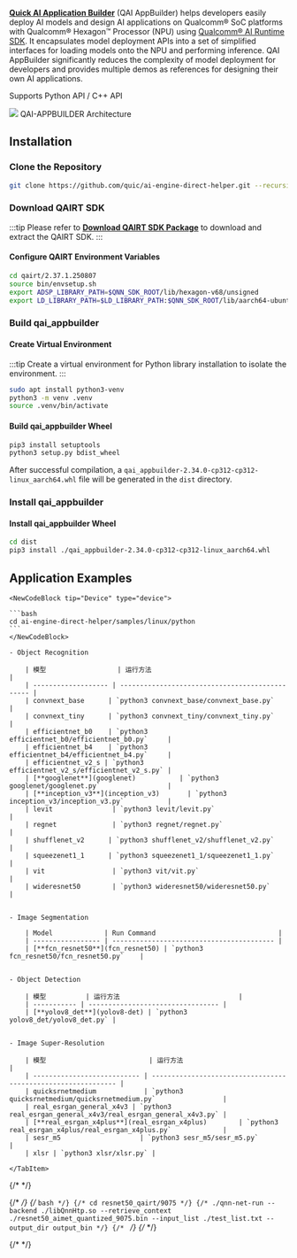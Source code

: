 [**Quick AI Application Builder**](https://github.com/quic/ai-engine-direct-helper) (QAI AppBuilder) helps developers easily deploy AI models and design AI applications on Qualcomm® SoC platforms with Qualcomm® Hexagon™ Processor (NPU) using [Qualcomm® AI Runtime SDK](qairt-sdk#qairt).
It encapsulates model deployment APIs into a set of simplified interfaces for loading models onto the NPU and performing inference. QAI AppBuilder significantly reduces the complexity of model deployment for developers and provides multiple demos as references for designing their own AI applications.

Supports Python API / C++ API

<div style={{ textAlign: "center" }}>
  <img
    src="/en/img/dragon/q6a/qai_app_builder_1.webp"
    style={{ width: "65%" }}
  />
  QAI-APPBUILDER Architecture
</div>

## Installation

### Clone the Repository

<NewCodeBlock tip="Device" type="device">

```bash
git clone https://github.com/quic/ai-engine-direct-helper.git --recursive
```

</NewCodeBlock>

### Download QAIRT SDK

:::tip
Please refer to [**Download QAIRT SDK Package**](./qairt-install#download-qairt-sdk-package) to download and extract the QAIRT SDK.
:::

#### Configure QAIRT Environment Variables

<NewCodeBlock tip="Device" type="device">

```bash
cd qairt/2.37.1.250807
source bin/envsetup.sh
export ADSP_LIBRARY_PATH=$QNN_SDK_ROOT/lib/hexagon-v68/unsigned
export LD_LIBRARY_PATH=$LD_LIBRARY_PATH:$QNN_SDK_ROOT/lib/aarch64-ubuntu-gcc9.4:$QNN_SDK_ROOT/lib/aarch64-oe-linux-gcc11.2
```

</NewCodeBlock>

### Build qai_appbuilder

#### Create Virtual Environment

:::tip
Create a virtual environment for Python library installation to isolate the environment.
:::

<NewCodeBlock tip="Device" type="device">

```bash
sudo apt install python3-venv
python3 -m venv .venv
source .venv/bin/activate
```

</NewCodeBlock>

#### Build qai_appbuilder Wheel

<NewCodeBlock tip="Device" type="device">

```bash
pip3 install setuptools
python3 setup.py bdist_wheel
```

</NewCodeBlock>

After successful compilation, a `qai_appbuilder-2.34.0-cp312-cp312-linux_aarch64.whl` file will be generated in the `dist` directory.

### Install qai_appbuilder

#### Install qai_appbuilder Wheel

<NewCodeBlock tip="Device" type="device">

```bash
cd dist
pip3 install ./qai_appbuilder-2.34.0-cp312-cp312-linux_aarch64.whl
```

</NewCodeBlock>

## Application Examples

<Tabs>
    <TabItem value="QCS6490">

    <NewCodeBlock tip="Device" type="device">

    ```bash
    cd ai-engine-direct-helper/samples/linux/python
    ```
    </NewCodeBlock>

    - Object Recognition

        | 模型                  | 运行方法                                            |
        | ------------------- | ----------------------------------------------- |
        | convnext_base      | `python3 convnext_base/convnext_base.py`         |
        | convnext_tiny      | `python3 convnext_tiny/convnext_tiny.py`         |
        | efficientnet_b0    | `python3 efficientnet_b0/efficientnet_b0.py`     |
        | efficientnet_b4    | `python3 efficientnet_b4/efficientnet_b4.py`     |
        | efficientnet_v2_s | `python3 efficientnet_v2_s/efficientnet_v2_s.py` |
        | [**googlenet**](googlenet)           | `python3 googlenet/googlenet.py`                 |
        | [**inception_v3**](inception_v3)       | `python3 inception_v3/inception_v3.py`           |
        | levit               | `python3 levit/levit.py`                         |
        | regnet              | `python3 regnet/regnet.py`                       |
        | shufflenet_v2      | `python3 shufflenet_v2/shufflenet_v2.py`         |
        | squeezenet1_1      | `python3 squeezenet1_1/squeezenet1_1.py`         |
        | vit                 | `python3 vit/vit.py`                             |
        | wideresnet50        | `python3 wideresnet50/wideresnet50.py`           |


    - Image Segmentation

        | Model             | Run Command                               |
        | ----------------- | ----------------------------------------- |
        | [**fcn_resnet50**](fcn_resnet50) | `python3 fcn_resnet50/fcn_resnet50.py`    |


    - Object Detection

        | 模型          | 运行方法                              |
        | ----------- | --------------------------------- |
        | [**yolov8_det**](yolov8-det) | `python3 yolov8_det/yolov8_det.py` |


    - Image Super-Resolution

        | 模型                          | 运行方法                                                          |
        | --------------------------- | ------------------------------------------------------------- |
        | quicksrnetmedium            | `python3 quicksrnetmedium/quicksrnetmedium.py`                 |
        | real_esrgan_general_x4v3 | `python3 real_esrgan_general_x4v3/real_esrgan_general_x4v3.py` |
        | [**real_esrgan_x4plus**](real_esrgan_x4plus)        | `python3 real_esrgan_x4plus/real_esrgan_x4plus.py`             |
        | sesr_m5                    | `python3 sesr_m5/sesr_m5.py`                                   |
        | xlsr | `python3 xlsr/xlsr.py` |

    </TabItem>

{/* <TabItem value="QCS9075"> */}

{/* <NewCodeBlock tip="Device" type="device"> */}
{/* ```bash */}
{/* cd resnet50_qairt/9075 */}
{/* ./qnn-net-run --backend ./libQnnHtp.so --retrieve_context ./resnet50_aimet_quantized_9075.bin --input_list ./test_list.txt --output_dir output_bin */}
{/* ``` */}
{/* </NewCodeBlock> */}

{/* </TabItem> */}

</Tabs>
